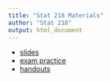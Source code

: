 ```yaml
---
title: "Stat 218 Materials"
author: "Stat 218"
output: html_document
---
```


- [slides](slides/)
- [exam practice](exam_practice/)
- [handouts](handouts/)
